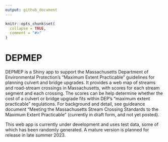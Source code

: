 ```yaml
---
output: github_document
---
```


<!-- README.md is generated from README.Rmd. Please edit that file -->

```r
knitr::opts_chunk$set(
  collapse = TRUE,
  comment = "#>"
)
```

# DEPMEP

<!-- badges: start -->
<!-- badges: end -->

DEPMEP is a Shiny app to support the Massachusetts Department of Environmental Protection's "Maximum Extent Practicable" 
guidelines for planning culvert and bridge upgrades. It provides a web map of streams and road-stream crossings in Massachusetts,
with scores for each stream segment and each crossing. The scores can be help determine whether the cost of a culvert or 
bridge upgrade fits within DEP's "maximum extent practicable" regulations. For background and detail, see guideance document "Meeting the Massachusetts Stream Crossing Standards to the Maximum Extent Practicable" (currently in draft form, and not yet
posted).

This web app is currently under development and uses test data, some of which has been randomly generated. A mature version is
planned for release in late summer 2023.
